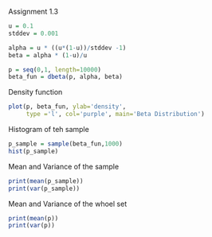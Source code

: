 Assignment 1.3
```r
u = 0.1
stddev = 0.001

alpha = u * ((u*(1-u))/stddev -1)
beta = alpha * (1-u)/u

p = seq(0,1, length=10000)
beta_fun = dbeta(p, alpha, beta)
```

Density function

```r
plot(p, beta_fun, ylab='density',
     type ='l', col='purple', main='Beta Distribution')
```

Histogram of teh sample

```r
p_sample = sample(beta_fun,1000)
hist(p_sample)
```

Mean and Variance of the sample

```r
print(mean(p_sample))
print(var(p_sample))
```

Mean and Variance of the whoel set

```r
print(mean(p))
print(var(p))
```


